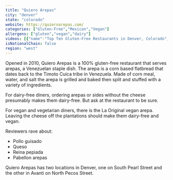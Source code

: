 ```yaml
---
title: "Quiero Arepas"
city: "denver"
state: "colorado"
website: https://quieroarepas.com/
categories: ["Gluten-Free","Mexican","Vegan"]
allergens: ["gluten","vegan","dairy"]
videos: [{"name":"Top Ten Gluten-Free Restaurants in Denver, Colorado","url":"https://www.youtube.com/watch?v=bNbhGexozas"}]
isNationalChain: false
region: "west"
---
```

Opened in 2010, Quiero Arepas is a 100% gluten-free restaurant that serves arepas, a Venezuelan staple dish. The arepa is a corn based flatbread that dates back to the Timoto Cuica tribe in Venezuela. Made of corn meal, water, and salt the arepa is grilled and baked then split and stuffed with a variety of ingredients.

For dairy-free diners, ordering arepas or sides without the cheese presumably makes them dairy-free. But ask at the restaurant to be sure.

For vegan and vegetarian diners, there is the La Original vegan arepa. Leaving the cheese off the plantations should make them dairy-free and vegan.

Reviewers rave about:
* Pollo guisado
* Queso
* Reina pepiada
* Pabellon arepas

Quiero Arepas has two locations in Denver, one on South Pearl Street and the other in Avanti on North Pecos Street.
